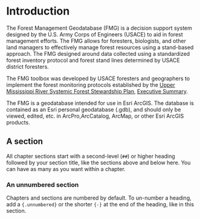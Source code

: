 # Introduction 

The Forest Management Geodatabase (FMG) is a decision support system designed by
the U.S. Army Corps of Engineers (USACE) to aid in forest management efforts. 
The FMG allows for foresters, biologists, and other land managers to effectively
manage forest resources using a stand-based approach. The FMG designed around 
data collected using a standardized forest inventory protocol and forest stand 
lines determined by USACE district foresters. 

The FMG toolbox was developed by USACE foresters and geographers to implement 
the forest monitoring protocols established by the [Upper Mississippi River Systemic Forest Stewardship Plan](https://www.mvd.usace.army.mil/Portals/52/docs/regional_flood_risk_management/our_mississippi/UMRSystemicFSP7-26-12.pdf), [Executive Summary](https://www.mvd.usace.army.mil/Portals/52/docs/regional_flood_risk_management/our_mississippi/UMR/UMR%20Systemic%20FSP%20-%20Exec%20Summary%20Aug%202012.pdf).  

The FMG is a geodatabase intended for use in Esri ArcGIS. The database is 
contained as an Esri personal geodatabase (.gdb), and should only be viewed, 
edited, etc. in ArcPro,ArcCatalog, ArcMap, or other Esri ArcGIS products. 


## A section

All chapter sections start with a second-level (`##`) or higher heading followed by your section title, like the sections above and below here. You can have as many as you want within a chapter.

### An unnumbered section {-}

Chapters and sections are numbered by default. To un-number a heading, add a `{.unnumbered}` or the shorter `{-}` at the end of the heading, like in this section.
